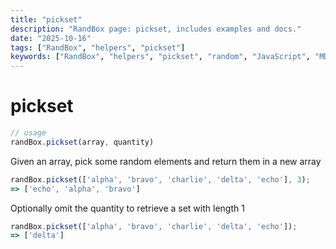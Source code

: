 ```yaml
---
title: "pickset"
description: "RandBox page: pickset, includes examples and docs."
date: "2025-10-16"
tags: ["RandBox", "helpers", "pickset"]
keywords: ["RandBox", "helpers", "pickset", "random", "JavaScript", "MDX"]
---
```


# pickset

```js
// usage
randBox.pickset(array, quantity)
```

Given an array, pick some random elements and return them in a new array

```js
randBox.pickset(['alpha', 'bravo', 'charlie', 'delta', 'echo'], 3);
=> ['echo', 'alpha', 'bravo']
```

Optionally omit the quantity to retrieve a set with length 1

```js
randBox.pickset(['alpha', 'bravo', 'charlie', 'delta', 'echo']);
=> ['delta']
```
